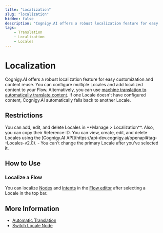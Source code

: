 ```yaml
---
title: "Localization" 
slug: "localization" 
hidden: false
description: "Cognigy.AI offers a robust localization feature for easy customization and content reuse. You can configure multiple Locales and add localized content to your Flow. Alternatively, you can use machine translation to automatically translate content."
tags:
    - Translation
    - Localization
    - Locales
---
```





# Localization

Cognigy.AI offers a robust localization feature for easy customization and content reuse. You can configure multiple Locales and add localized content to your Flow. Alternatively, you can use [machine translation to automatically translate content](auto-translation.mdx). If one Locale doesn't have configured content, Cognigy.AI automatically falls back to another Locale.

## Restrictions

<Tabs>
  <TabItem value="tab1" label="GUI" default>
    You can add, edit, and delete Locales in **Manage > Localization**. Also, you can copy their Reference ID.

  </TabItem>
  <TabItem value="tab2" label="API">
    You can view, create, edit, and delete Locales using the [Cognigy.AI API](https://api-dev.cognigy.ai/openapi#tag--Locales-v2.0).

  </TabItem>
</Tabs>
- You can't change the primary Locale after you've selected it.

## How to Use

### Localize a Flow

You can localize [Nodes](../nodes/overview.mdx) and [Intents](../../empower/nlu/intents/ml-intents.mdx) in the [Flow editor](../flows/editor.mdx) after selecting a Locale in the top bar.

<SwitchLocale />

## More Information

- [Automatic Translation](auto-translation.mdx)
- [Switch Locale Node](../node-reference/logic/switch-locale.mdx)